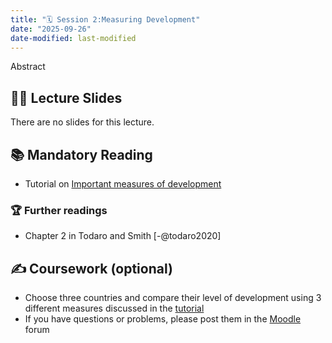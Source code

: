 ```yaml
---
title: "🗓️ Session 2:Measuring Development"
date: "2025-09-26"
date-modified: last-modified
---
```


Abstract

## 👨‍🏫 Lecture Slides 

There are no slides for this lecture.

## 📚 Mandatory Reading

- Tutorial on [Important measures of development](../tutorials/MeasuringDevelopment/index.qmd)

### 🏆 Further readings

- Chapter 2 in Todaro and Smith [-@todaro2020]

## ✍️ Coursework (optional)

- Choose three countries and compare their level of development using 3 different measures discussed in the [tutorial](../tutorials/MeasuringDevelopment/index.qmd)
- If you have questions or problems, please post them in the [Moodle](https://elearning.uni-flensburg.de/moodle/course/view.php?id=16258)  forum
